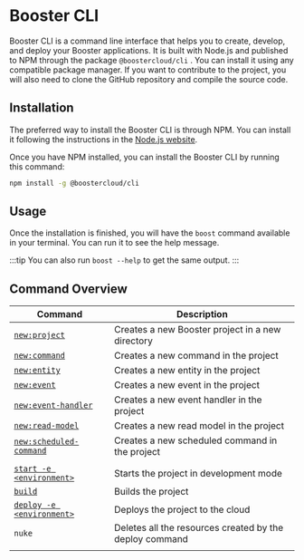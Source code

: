 

# Booster CLI

Booster CLI is a command line interface that helps you to create, develop, and deploy your Booster applications. It is built with Node.js and published to NPM through the package `@boostercloud/cli` . You can install it using any compatible package manager. If you want to contribute to the project, you will also need to clone the GitHub repository and compile the source code.

## Installation

The preferred way to install the Booster CLI is through NPM. You can install it following the instructions in the [Node.js website](https://nodejs.org/en/download/).

Once you have NPM installed, you can install the Booster CLI by running this command:

<TerminalWindow>

```bash
npm install -g @boostercloud/cli
```

</TerminalWindow>

## Usage

Once the installation is finished, you will have the `boost` command available in your terminal. You can run it to see the help message.

:::tip
You can also run `boost --help` to get the same output.
:::


## Command Overview

| Command | Description |
|---------|-------------|
| [`new:project`](#new) | Creates a new Booster project in a new directory |
| [`new:command`](/architecture/command#creating-a-command) | Creates a new command in the project |
| [`new:entity`](/architecture/entity#creating-an-entity) | Creates a new entity in the project |
| [`new:event`](/architecture/event#creating-an-event) | Creates a new event in the project |
| [`new:event-handler`](/architecture/event-handler#creating-an-event-handler) | Creates a new event handler in the project |
| [`new:read-model`](/architecture/read-model#creating-a-read-model) | Creates a new read model in the project |
| [`new:scheduled-command`](/features/schedule-actions#creating-a-scheduled-command) | Creates a new scheduled command in the project |
| | |
| [`start -e <environment>`](/getting-started/coding#6-deployment) | Starts the project in development mode |
| [`build`](/getting-started/coding#6-deployment) | Builds the project |
| [`deploy -e <environment>`](/getting-started/coding#6-deployment) | Deploys the project to the cloud |
| `nuke` | Deletes all the resources created by the deploy command |
| | |




